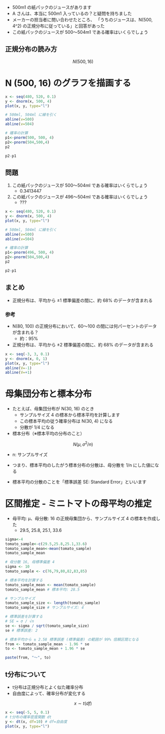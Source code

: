 - 500m1 の紙パックのジュースがあります
- A さんは、本当に 500m1 入っているの？と疑問を持ちました
- メーカーの担当者に問い合わせたところ、 
「うちのジュースは、N(500, 4^2) の正規分布に従っている」と回答があった 
- この紙パックのジュースが 500〜504m1 である確率はいくらでしょう

## 正規分布の読み方
$$
N(500, 16)
$$

# N (500, 16) のグラフを描画する
```{r}
x <- seq(480, 520, 0.1)
y <- dnorm(x, 500, 4)
plot(x, y, type="l")

# 500ml, 504ml に線を引く
abline(v=500)
abline(v=504)

# 確率の計算
p1<-pnorm(500, 500, 4)
p2<-pnorm(504,500,4)
p2

p2-p1
```

## 問題

1. この紙パックのジュースが 500～504ml である確率はいくらでしょう
   - 0.3413447

2. この紙パックのジュースが 496～504ml である確率はいくらでしょう
   - ???
   
```{r}
x <- seq(480, 520, 0.1)
y <- dnorm(x, 500, 4)
plot(x, y, type="l")

# 500ml, 504ml に線を引く
abline(v=500)
abline(v=504)

# 確率の計算
p1<-pnorm(496, 500, 4)
p2<-pnorm(504,500,4)
p2

p2-p1
```

## まとめ

- 正規分布は、平均から ±1 標準偏差の間に、約 68% のデータが含まれる

### 参考

- N(80, 100) の正規分布において、60～100 の間には何パーセントのデータが含まれる？
  - 約：95%

- 正規分布は、平均から ±2 標準偏差の間に、約 68% のデータが含まれる
```{r}
x <- seq(-3, 3, 0.1)
y <- dnorm(x, 0, 1)
plot(x, y, type="l")
abline(V=-1)
abline(V=+1)
```
# 母集団分布と標本分布

- たとえば、母集団分布が N(30, 16) のとき
  - サンプルサイズ 4 の標本から標本平均を計算します
  - この標本平均の従う確率分布は N(30, 4) になる
  - 分散が 1/4 になる

- 標本分布（※標本平均の分布のこと）

$$
N(μ, σ^2 / n)
$$

- n: サンプルサイズ

- つまり、標本平均のしたがう標本分布の分散は、母分散を 1/n にした値になる
- 標本平均の分散のことを「標準誤差 SE: Standard Error」といいます

# 区間推定 - ミニトマトの母平均の推定

- 母平均: μ、母分散: 16 の正規母集団から、サンプルサイズ 4 の標本を作成した
  - 29.5, 25.8, 25.1, 33.6

```{R}
sigma<-4
tomato_sample<-c(29.5,25.8,25.1,33.6)
tomato_sample_mean<-mean(tomato_sample)
tomato_sample_mean
```



```{r}
# 母分散 16, 母標準偏差 4
sigma <- 10
tomato_sample <- c(76,79,80,82,83,85)

# 標本平均を計算する
tomato_sample_mean <- mean(tomato_sample)
tomato_sample_mean # 標本平均: 28.5

# サンプルサイズ
tomato_sample_size <- length(tomato_sample)
tomato_sample_size # サンプルサイズ: 4

# 標準誤差を計算する
# SE = σ / √n
se <- sigma / sqrt(tomato_sample_size)
se # 標準誤差: 2

# 標本平均から ± 2.58 標準誤差 (標準偏差) の範囲が 99% 信頼区間となる
from <- tomato_sample_mean - 1.96 * se
to <- tomato_sample_mean + 1.96 * se

paste(from, "〜", to)

```

## t分布について

- t分布は正規分布とよく似た確率分布
- 自由度によって、確率分布が変化する

$$
x \sim t(df)
$$


```{r}
x <- seq(-5, 5, 0.1)
# t分布の確率密度関数 dt
y <- dt(x, df=10) # df=自由度
plot(x, y, type="l")

```


